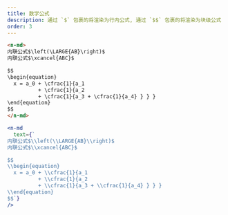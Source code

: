 ```yaml
---
title: 数学公式
description: 通过 `$` 包裹的将渲染为行内公式, 通过 `$$` 包裹的将渲染为块级公式
order: 3
---
```


```html
<n-md>
内联公式$\left(\LARGE{AB}\right)$
内联公式$\xcancel{ABC}$

$$
\begin{equation}
  x = a_0 + \cfrac{1}{a_1
          + \cfrac{1}{a_2
          + \cfrac{1}{a_3 + \cfrac{1}{a_4} } } }
\end{equation}
$$
</n-md>
```

```jsx
<n-md
  text={`
内联公式$\\left(\\LARGE{AB}\\right)$
内联公式$\\xcancel{ABC}$

$$
\\begin{equation}
  x = a_0 + \\cfrac{1}{a_1
          + \\cfrac{1}{a_2
          + \\cfrac{1}{a_3 + \\cfrac{1}{a_4} } } }
\\end{equation}
$$`}
/>
```
